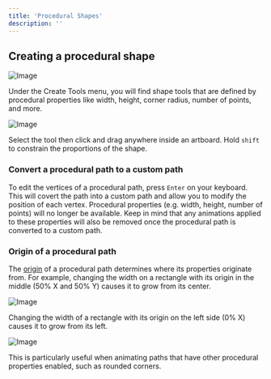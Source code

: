 ```yaml
---
title: 'Procedural Shapes'
description: ''
---
```



<YouTube id="XDbYmb7id9Y" />

## Creating a procedural shape

![Image](/images/editor/fundamentals/e4c260bd-c7c1-4a06-aefd-ad0c36d8ea44.webp)

Under the Create Tools menu, you will find shape tools that are defined by procedural properties like width, height, corner radius, number of points, and more.

![Image](https://ucarecdn.com/736709fe-8831-4d5a-bc36-20cc2052eab7/)

Select the tool then click and drag anywhere inside an artboard. Hold `shift` to constrain the proportions of the shape.

### Convert a procedural path to a custom path

To edit the vertices of a procedural path, press `Enter` on your keyboard. This will covert the path into a custom path and allow you to modify the position of each vertex. Procedural properties (e.g. width, height, number of points) will no longer be available. Keep in mind that any animations applied to these properties will also be removed once the procedural path is converted to a custom path.

### Origin of a procedural path

The [origin](/editor/fundamentals/freeze-and-origin) of a procedural path determines where its properties originate from. For example, changing the width on a rectangle with its origin in the middle (50% X and 50% Y) causes it to grow from its center.

![Image](https://ucarecdn.com/9c813df9-375e-4138-b6fc-53cddddb046a/)

Changing the width of a rectangle with its origin on the left side (0% X) causes it to grow from its left.

![Image](https://ucarecdn.com/77c9e563-a40a-4852-8701-0298550c51a0/)

This is particularly useful when animating paths that have other procedural properties enabled, such as rounded corners.